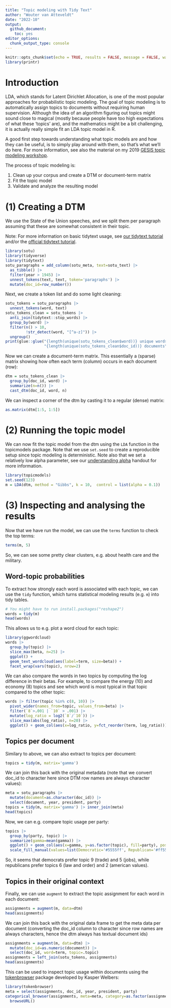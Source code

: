 ```yaml
---
title: "Topic modeling with Tidy Text"
author: "Wouter van Atteveldt"
date: "2022-10"
output: 
  github_document:
    toc: yes
editor_options: 
  chunk_output_type: console
---
```



```r
knitr::opts_chunk$set(echo = TRUE, results = FALSE, message = FALSE, warning = FALSE, fig.keep='none')
library(printr)
```

# Introduction

LDA, which stands for Latent Dirichlet Allocation, is one of the most popular approaches for probabilistic topic modeling. The goal of topic modeling is to automatically assign topics to documents without requiring human supervision. Although the idea of an algorithm figuring out topics might sound close to magical (mostly because people have too high expectations of what these ‘topics’ are), and the mathematics might be a bit challenging, it is actually really simple fit an LDA topic model in R.

A good first step towards understanding what topic models are and how they can be useful, is to simply play around with them, so that’s what we’ll do here. 
For more information, see also the material on my 2019 [GESIS topic modeling workshop](https://github.com/vanatteveldt/gesis-topic-models).


The process of topic modeling is:

 1. Clean up your corpus and create a DTM or document-term matrix
 2. Fit the topic model
 3. Validate and analyze the resulting model

# (1) Creating a DTM

We use the State of the Union speeches, and we split them per paragraph assuming that these are somewhat consistent in their topic.

Note: For more information on basic tidytext usage, see [our tidytext tutorial](https://github.com/ccs-amsterdam/r-course-material/blob/master/tutorials/tidytext.md) and/or the [official tidytext tutorial](https://www.tidytextmining.com/). 

```r
library(sotu)
library(tidyverse)
library(tidytext)
sotu_paragraphs = add_column(sotu_meta, text=sotu_text) |> 
  as_tibble() |>
  filter(year > 1945) |>
  unnest_tokens(text, text, token='paragraphs') |>
  mutate(doc_id=row_number())
```

Next, we create a token list and do some light cleaning:

```r
sotu_tokens = sotu_paragraphs |> 
  unnest_tokens(word, text)
sotu_tokens_clean = sotu_tokens |> 
  anti_join(tidytext::stop_words) |>
  group_by(word) |>
  filter(n() > 10,
         !str_detect(word, "[^a-z]")) |>
  ungroup()
print(glue::glue("{length(unique(sotu_tokens_clean$word))} unique words in ",
                 "{length(unique(sotu_tokens_clean$doc_id))} documents"))
```

Now we can create a document-term matrix. This essentially a (sparse) matrix showing
how often each term (column) occurs in each document (row):

```r
dtm = sotu_tokens_clean |> 
  group_by(doc_id, word) |>
  summarize(n=n()) |>
  cast_dtm(doc_id, word, n)
```

We can inspect a corner of the dtm by casting it to a regular (dense) matrix:

```r
as.matrix(dtm[1:5, 1:5])
```

# (2) Running the topic model

We can now fit the topic model from the dtm using the `LDA` function in the topicmodels package.
Note that we use `set.seed` to create a reproducible setup since topic modeling is deterministic.
Note also that we set a relatively low alpha parameter, see our [understanding alpha](https://github.com/ccs-amsterdam/r-course-material/blob/master/tutorials/understanding_alpha.md) handout for more information.

```r
library(topicmodels)
set.seed(123)
m = LDA(dtm, method = "Gibbs", k = 10,  control = list(alpha = 0.1))
```

# (3) Inspecting and analysing the results

Now that we have run the model, we can use the `terms` function to check the top terms:

```r
terms(m, 5)
```

So, we can see some pretty clear clusters, e.g. about health care and the military. 

## Word-topic probabilities

To extract how strongly each word is associated with each topic, we can use the `tidy` function,
which turns statistical modeling results (e.g. `m`) into tidy tables.

```r
# You might have to run install.packages("reshape2")
words = tidy(m)
head(words)
```

This allows us to e.g. plot a word cloud for each topic:

```R
library(ggwordcloud)
words |> 
  group_by(topic) |>
  slice_max(beta, n=25) |>
  ggplot() + 
  geom_text_wordcloud(aes(label=term, size=beta)) +
  facet_wrap(vars(topic), nrow=2)
```


We can also compare the words in two topics by computing the log difference in their betas. 
For example, to compare the energy (10) and economy (8) topics and see which word is most typical
in that topic compared to the other topic:

```r
words |> filter(topic %in% c(8, 10)) |>
  pivot_wider(names_from=topic, values_from=beta) |>
  filter(`8`>.001 | `10` > .001) |>
  mutate(log_ratio = log2(`8`/`10`)) |>
  slice_max(abs(log_ratio), n=20) |>
  ggplot() + geom_col(aes(x=log_ratio, y=fct_reorder(term, log_ratio)))
```


## Topics per document

Similary to above, we can also extract to topics per document:

```r
topics = tidy(m, matrix='gamma')
```

We can join this back with the original metadata
(note that we convert doc_id to character here since DTM row names are always character values):

```r
meta = sotu_paragraphs |> 
  mutate(document=as.character(doc_id)) |>
  select(document, year, president, party)
topics = tidy(m, matrix='gamma') |> inner_join(meta)
head(topics)
```

Now, we can e.g. compare topic usage per party:

```r
topics |> 
  group_by(party, topic) |> 
  summarize(gamma=mean(gamma)) |> 
  ggplot() + geom_col(aes(x=gamma, y=as.factor(topic), fill=party), position=position_dodge())  +
  scale_fill_manual(values=list(Democratic='#5555ff', Republican='#ff5555'))
```

So, it seems that democrats prefer topic 9 (trade) and 5 (jobs), while republicans prefer topics 6 (law and order) and 2 (american values). 

## Topics in their original  context

Finally, we can use `augment` to extract the topic assignment for each word in each document:

```r
assignments = augment(m, data=dtm)
head(assignments)
```

We can join this back with the original data frame to get the meta data per document
(converting the doc_id column to character since row names are always characters,
hence the dtm always has textual document ids)


```r
assignments = augment(m, data=dtm) |> 
  mutate(doc_id=as.numeric(document)) |> 
  select(doc_id, word=term, topic=.topic)
assignments = left_join(sotu_tokens, assignments)
head(assignments)
```

This can be used to inspect topic usage within documents using the [tokenbrowser](https://github.com/kasperwelbers/tokenbrowser) package developed by Kasper Welbers:

```r
library(tokenbrowser)
meta = select(assignments, doc_id, year, president, party)
categorical_browser(assignments, meta=meta, category=as.factor(assignments$topic),  token_col="word") |>
  browseURL()
```